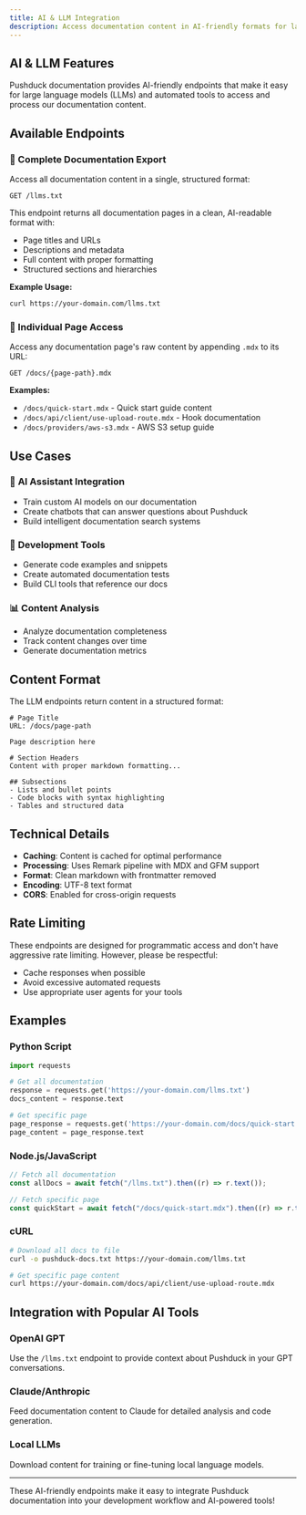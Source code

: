 ```yaml
---
title: AI & LLM Integration
description: Access documentation content in AI-friendly formats for large language models and automated tools.
---
```


## AI & LLM Features

Pushduck documentation provides AI-friendly endpoints that make it easy for large language models (LLMs) and automated tools to access and process our documentation content.

## Available Endpoints

### 📄 Complete Documentation Export

Access all documentation content in a single, structured format:

```
GET /llms.txt
```

This endpoint returns all documentation pages in a clean, AI-readable format with:

- Page titles and URLs
- Descriptions and metadata
- Full content with proper formatting
- Structured sections and hierarchies

**Example Usage:**

```bash
curl https://your-domain.com/llms.txt
```

### 📑 Individual Page Access

Access any documentation page's raw content by appending `.mdx` to its URL:

```
GET /docs/{page-path}.mdx
```

**Examples:**

- `/docs/quick-start.mdx` - Quick start guide content
- `/docs/api/client/use-upload-route.mdx` - Hook documentation
- `/docs/providers/aws-s3.mdx` - AWS S3 setup guide

## Use Cases

### 🤖 **AI Assistant Integration**

- Train custom AI models on our documentation
- Create chatbots that can answer questions about Pushduck
- Build intelligent documentation search systems

### 🔧 **Development Tools**

- Generate code examples and snippets
- Create automated documentation tests
- Build CLI tools that reference our docs

### 📊 **Content Analysis**

- Analyze documentation completeness
- Track content changes over time
- Generate documentation metrics

## Content Format

The LLM endpoints return content in a structured format:

```
# Page Title
URL: /docs/page-path

Page description here

# Section Headers
Content with proper markdown formatting...

## Subsections
- Lists and bullet points
- Code blocks with syntax highlighting
- Tables and structured data
```

## Technical Details

- **Caching**: Content is cached for optimal performance
- **Processing**: Uses Remark pipeline with MDX and GFM support
- **Format**: Clean markdown with frontmatter removed
- **Encoding**: UTF-8 text format
- **CORS**: Enabled for cross-origin requests

## Rate Limiting

These endpoints are designed for programmatic access and don't have aggressive rate limiting. However, please be respectful:

- Cache responses when possible
- Avoid excessive automated requests
- Use appropriate user agents for your tools

## Examples

### Python Script

```python
import requests

# Get all documentation
response = requests.get('https://your-domain.com/llms.txt')
docs_content = response.text

# Get specific page
page_response = requests.get('https://your-domain.com/docs/quick-start.mdx')
page_content = page_response.text
```

### Node.js/JavaScript

```javascript
// Fetch all documentation
const allDocs = await fetch("/llms.txt").then((r) => r.text());

// Fetch specific page
const quickStart = await fetch("/docs/quick-start.mdx").then((r) => r.text());
```

### cURL

```bash
# Download all docs to file
curl -o pushduck-docs.txt https://your-domain.com/llms.txt

# Get specific page content
curl https://your-domain.com/docs/api/client/use-upload-route.mdx
```

## Integration with Popular AI Tools

### OpenAI GPT

Use the `/llms.txt` endpoint to provide context about Pushduck in your GPT conversations.

### Claude/Anthropic

Feed documentation content to Claude for detailed analysis and code generation.

### Local LLMs

Download content for training or fine-tuning local language models.

---

These AI-friendly endpoints make it easy to integrate Pushduck documentation into your development workflow and AI-powered tools!
